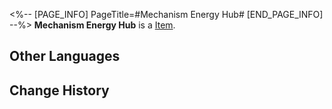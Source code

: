 <%-- [PAGE_INFO]
PageTitle=#Mechanism Energy Hub#
[END_PAGE_INFO] --%>
{{Item Infobox
|id          = 250008
|image       = Item Mechanism Energy Hub.png{{subst:void|<!--$UPLOAD:<<SpriteOutput/Quest/Museum/MuseumItemPhotoIcon/MuseumItemPhotoIcon_108.png>-<Item Mechanism Energy Hub.png>-<Item Icons>>-->}}
|type        = 
|invCategory = 
|rarity      = 1
|effect      = 
|description = 
}}
'''Mechanism Energy Hub''' is a [[Item]].

==Other Languages==
{{Other Languages
|en   = Mechanism Energy Hub
|zhs  = 机关能源中枢
|zht  = 機關能源中樞
|ja   = 機関エネルギー中枢
|ko   = 장치 에너지 중추
|es   = Centro de energía del mecanismo
|fr   = Centrale énergétique
|ru   = Центр энергоснабжения механизмов
|th   = ศูนย์พลังงานจักรกล
|vi   = Bộ Năng Lượng
|de   = Mechanismus-Energiezentrum
|id   = Pusat Energi Mekanisme
|pt   = Centro de Energia do Mecanismo
}}

==Change History==
{{Change History|1.1}}